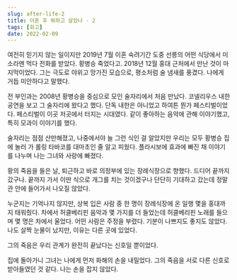 ```yaml
---
slug: after-life-2
title: 이혼 후 뭐하고 살았나 - 2
tags: [회고]
date: 2022-02-09
---
```


여전히 믿기지 않는 일이지만 2019년 7월 이혼 숙려기간 도중 선릉의 어떤 식당에서 미소라멘 먹다 전화를 받았다. 황병승 죽었다고.
2018년 12월 홍대 근처에서 만난 것이 마지막이었다. 그는 극도로 야위고 망가진 모습으로, 평소처럼 술 냄새를 풍겼다. 나에게 거듭 미안하다고 말했다.

전 부인과는 2008년 황병승을 중심으로 모인 술자리에서 처음 만났다.
코넬리우스 내한 공연을 보고 그 술자리에 왔다고 했다. 단독 내한은 아니었고 하여튼 뭔가 페스티벌이었다. 페스티벌이 이곳 저곳에서 터지는 시대였다.
같이 좋아하는 음악에 관해 이야기했고, 특히 모과이 이야기를 했다.

술자리는 점점 산만해졌고, 나중에서야 늘 그런 식인 걸 알았지만 우리는 모두 황병승 집에 놀러 가 롤링 타바코를 대마초인 줄 알고 피웠다.
플라시보에 효과에 빠진 채 이야기를 나누며 나는 그녀와 사랑에 빠졌다.

황의 죽음을 들은 날, 퇴근하고 바로 의정부에 있는 장례식장으로 향했다. 드디어 끝까지 갔구나. 끝까지 가서 이딴 식으로 개그를 치는 것이겠구나 단단히 기대하고 갔는데 정말 관 안에 들어가서 나오질 않았다.

누군지는 기억나지 않지만, 상복 입은 사람 중 한 명이 장례식장에 온 일행 몇을 홍대까지 태워줬다. 차에서 허클베리핀 음악과 몇 가지를 더 들었는데 허클베리핀 노래를 들으며 몇 명은 차에서 울었다. 어떤 사람은 주정을 부렸다. 기분이 나쁘지도 좋지도 않았다. 나도 살짝 눈물이 났지만, 이유는 다른 곳에 있었다.

그의 죽음은 우리 관계가 완전히 끝났다는 신호일 뿐이었다.

집에 돌아가니 그녀는 나에게 먼저 화해의 손을 내밀었다.
그의 죽음을 서로 다른 신호로 받아들였던 것 같다.
나는 손을 잡지 않았다.
